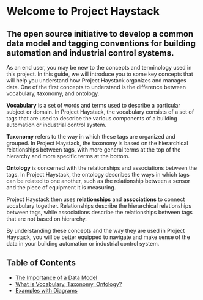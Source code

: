 



# Welcome to Project Haystack

## The open source initiative to develop a common data model and tagging conventions for building automation and industrial control systems.

As an end user, you may be new to the concepts and terminology used in this project. In this guide, we will introduce you to some key concepts that will help you understand how Project Haystack organizes and manages data. One of the first concepts to understand is the difference between vocabulary, taxonomy, and ontology. 

**Vocabulary** is a set of words and terms used to describe a particular subject or domain. In Project Haystack, the vocabulary consists of a set of tags that are used to describe the various components of a building automation or industrial control system.

**Taxonomy** refers to the way in which these tags are organized and grouped. In Project Haystack, the taxonomy is based on the hierarchical relationships between tags, with more general terms at the top of the hierarchy and more specific terms at the bottom.

**Ontology** is concerned with the relationships and associations between the tags. In Project Haystack, the ontology describes the ways in which tags can be related to one another, such as the relationship between a sensor and the piece of equipment it is measuring.

Project Haystack then uses **relationships** and **associations** to connect vocabulary together. Relationships describe the hierarchical relationships between tags, while associations describe the relationships between tags that are not based on hierarchy.

By understanding these concepts and the way they are used in Project Haystack, you will be better equipped to navigate and make sense of the data in your building automation or industrial control system.


## Table of Contents


- [The Importance of a Data Model](/end-user/data-model) 
- [What is Vocabulary, Taxonomy, Ontology?](/end-user/vocab-taxonomy-ontology)  
- [Examples with Diagrams](/end-user/end-user-examples) 